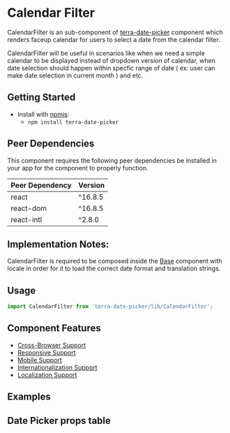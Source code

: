 


<Badge />

# Calendar Filter

CalendarFilter is an sub-component of [terra-date-picker](https://github.com/cerner/terra-framework/tree/master/packages/terra-date-picker) component which renders faceup calendar for users to select a date from the calendar filter.

CalendarFilter will be useful in scenarios like when we need a simple calendar to be displayed instead of dropdown version of calendar, when date selection should happen within specfic range of date ( ex: user can make date selection in current month ) and etc.

## Getting Started

- Install with [npmjs](https://www.npmjs.com):
  - `npm install terra-date-picker`

<!-- AUTO-GENERATED-CONTENT:START Peer Dependencies -->
## Peer Dependencies

This component requires the following peer dependencies be installed in your app for the component to properly function.

| Peer Dependency | Version |
|-|-|
| react | ^16.8.5 |
| react-dom | ^16.8.5 |
| react-intl | ^2.8.0 |

<!-- AUTO-GENERATED-CONTENT:END -->

## Implementation Notes:
CalendarFilter is required to be composed inside the [Base](https://engineering.cerner.com/terra-core/components/terra-base/base/base) component with locale in order for it to load the correct date format and translation strings.

## Usage
```js
import CalendarFilter from 'terra-date-picker/lib/CalendarFilter';
```

## Component Features
* [Cross-Browser Support](https://engineering.cerner.com/terra-ui/about/terra-ui/component-standards#cross-browser-support)
* [Responsive Support](https://engineering.cerner.com/terra-ui/about/terra-ui/component-standards#responsive-support)
* [Mobile Support](https://engineering.cerner.com/terra-ui/about/terra-ui/component-standards#mobile-support)
* [Internationalization Support](https://engineering.cerner.com/terra-ui/about/terra-ui/component-standards#internationalization-i18n)
* [Localization Support](https://engineering.cerner.com/terra-ui/about/terra-ui/component-standards#internationalization-i18n)

## Examples
<CalendarFilterDefault title='Calendar Filter with no default date provided' />
<CalendarFilterDefaultDate title='Calendar Filter with default selected date' />
<CalendarFilterExcludeDates title='Calendar Filter with Exclude Dates' />
<CalendarFilterIncludeDates title='Calendar Filter with Include Dates' />
<CalendarFilterFilterDates title='Calendar Filter with Filter Dates' />
<CalendarFilterMinMax title='Calendar Filter with Min Max Selection Options' />
<CalendarFilterControlled title='Controlled Calendar Filter' />

## Date Picker props table
<CalendarFilterPropsTable />
